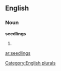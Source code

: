 
==English==

===Noun===
'''seedlings'''

# {{plural of|[[seedling]]}}

[[Category:English plurals]]

[[ar:seedlings]]